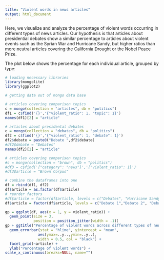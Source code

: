 ```yaml
---
title: "Violent words in news articles"
output: html_document
---
```


Here, we visualize and analyze the percentage of violent words occurring in different types of news articles. Our hypothesis is that articles about presidential debates show a similar percentage to articles about violent events such as the Syrian War and Hurricane Sandy, but higher ratios than more neutral articles covering the California Drought or the Nobel Peace Prize. 

The plot below shows the percentage for each individual article, grouped by type:

```r
# loading necessary libraries
library(mongolite)
library(ggplot2)
```

```r
# getting data out of mongo data base

# articles covering comparison topics
c = mongo(collection = "articles", db = "politics")
df1 = c$find('{}','{"violent_ratio": 1, "topic": 1}')
names(df1)[2] = "article"

# articles about presidental debates
c = mongo(collection = "debates", db = "politics")
df2 = c$find('{}','{"violent_ratio": 1, "debate": 1}')
df2$debate = paste0("Debate ",df2$debate)
#df2$debate = "Debates"
names(df2)[2] = "article"

# articles covering comparison topics
#c = mongo(collection = "brown", db = "politics")
#df3 = c$find('{"category": "news"}','{"violent_ratio": 1}')
#df3$article = "Brown Corpus"

# combine the dataframes into one
df = rbind(df1, df2)
df$article = as.factor(df$article)
# reorder factors
#df$article = factor(df$article, levels = c("Debates", "Hurricane Sandy", "Syrian War","Drought", "Nobel Peace Prize"))
df$article = factor(df$article, levels = c("Debate 1","Debate 2", "Debate 3", "Hurricane Sandy", "Syrian War","Drought", "Nobel Peace Prize"))

```


```r
gp = ggplot(df, aes(x = 1, y = violent_ratio)) + 
  geom_point(size = 3, 
             position = position_jitter(width = .1)) 
gp + ggtitle("Percentage of violent words across different types of news articles") + 
  geom_errorbar(stat = "hline", yintercept = "mean",
               aes(ymax=..y..,ymin=..y..),
               width = 0.5, col = "black") +
  facet_grid(~article) +
  ylab("Percentage of violent words") +
scale_x_continuous(breaks=NULL, name="")
```